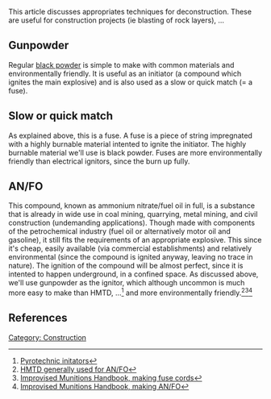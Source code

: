 This article discusses appropriates techniques for deconstruction. These are useful for construction projects (ie blasting of rock layers), ...

==Gunpowder==
Regular [[black powder]] is simple to make with common materials and environmentally friendly. It is useful as an initiator (a compound which ignites the main explosive) and is also used as a slow or quick match (= a fuse). 

==Slow or quick match==
As explained above, this is a fuse. A fuse is a piece of string impregnated with a highly burnable material intented to ignite the initiator. The highly burnable material we'll use is black powder. Fuses are more environmentally friendly than electrical ignitors, since the burn up fully.

==AN/FO==
This compound, known as ammonium nitrate/fuel oil in full, is a substance that is already in wide use in coal mining, quarrying, metal mining, and civil construction (undemanding applications). Though made with components of the petrochemical industry (fuel oil or alternatively motor oil and gasoline), it still fits the requirements of an appropriate explosive. This since it's cheap, easily available (via commercial establishments) and relatively environmental (since the compound is ignited anyway, leaving no trace in nature). The ignition of the compound will be almost perfect, since it is intented to happen underground, in a confined space. As discussed above, we'll use gunpowder as the ignitor, which although uncommon is much more easy to make than HMTD, ...<ref>[http://en.wikipedia.org/wiki/Pyrotechnic_initiator Pyrotechnic initators]</ref> and more environmentally friendly.<ref>[http://www.pyronfo.com/high-explosives/how-to-create-an-annm-detonator.html HMTD generally used for AN/FO]</ref><ref>[http://www.martinfrost.ws/htmlfiles/june2007/imhv3.pdf Improvised Munitions Handbook, making fuse cords]</ref><ref>[http://cryptome.org/0001/tm-31-210.htm Improvised Munitions Handbook, making AN/FO]</ref>

==References==
{{reflist}}

[[Category: Construction]]